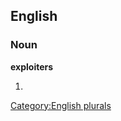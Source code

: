 
==English==

===Noun===
'''exploiters'''

# {{plural of|[[exploiter]]}}

[[Category:English plurals]]